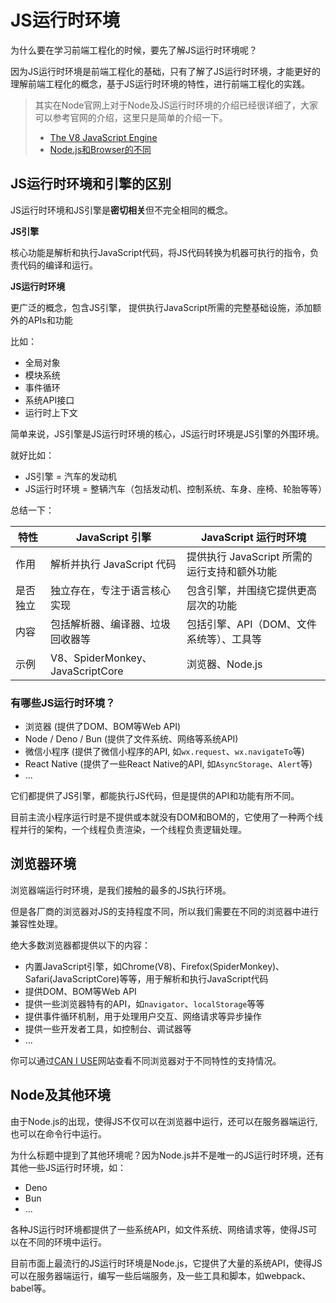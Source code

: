 # JS运行时环境

为什么要在学习前端工程化的时候，要先了解JS运行时环境呢？

因为JS运行时环境是前端工程化的基础，只有了解了JS运行时环境，才能更好的理解前端工程化的概念，基于JS运行时环境的特性，进行前端工程化的实践。

> 其实在Node官网上对于Node及JS运行时环境的介绍已经很详细了，大家可以参考官网的介绍，这里只是简单的介绍一下。
>
> - [The V8 JavaScript Engine](https://nodejs.org/en/learn/getting-started/the-v8-javascript-engine)
> - [Node.js和Browser的不同](https://nodejs.org/en/learn/getting-started/differences-between-nodejs-and-the-browser)

## JS运行时环境和引擎的区别

JS运行时环境和JS引擎是**密切相关**但不完全相同的概念。

**JS引擎**

核心功能是解析和执行JavaScript代码，将JS代码转换为机器可执行的指令，负责代码的编译和运行。

**JS运行时环境**

更广泛的概念，包含JS引擎， 提供执行JavaScript所需的完整基础设施，添加额外的APIs和功能

比如：
- 全局对象
- 模块系统
- 事件循环
- 系统API接口
- 运行时上下文


简单来说，JS引擎是JS运行时环境的核心，JS运行时环境是JS引擎的外围环境。

就好比如：

- JS引擎 = 汽车的发动机
- JS运行时环境 = 整辆汽车（包括发动机、控制系统、车身、座椅、轮胎等等）

总结一下：

| 特性 | JavaScript 引擎 | JavaScript 运行时环境 |
| --- | --- | --- |
| 作用 | 解析并执行 JavaScript 代码 | 提供执行 JavaScript 所需的运行支持和额外功能 |
| 是否独立 | 独立存在，专注于语言核心实现 | 包含引擎，并围绕它提供更高层次的功能 |
| 内容 | 包括解析器、编译器、垃圾回收器等 | 包括引擎、API（DOM、文件系统等）、工具等 |
| 示例 | V8、SpiderMonkey、JavaScriptCore | 浏览器、Node.js |


### 有哪些JS运行时环境？

- 浏览器 (提供了DOM、BOM等Web API)
- Node / Deno / Bun (提供了文件系统、网络等系统API)
- 微信小程序 (提供了微信小程序的API, 如`wx.request`、`wx.navigateTo`等)
- React Native (提供了一些React Native的API, 如`AsyncStorage`、`Alert`等)
- ...

它们都提供了JS引擎，都能执行JS代码，但是提供的API和功能有所不同。

目前主流小程序运行时是不提供或本就没有DOM和BOM的，它使用了一种两个线程并行的架构，一个线程负责渲染，一个线程负责逻辑处理。

## 浏览器环境

浏览器端运行时环境，是我们接触的最多的JS执行环境。

但是各厂商的浏览器对JS的支持程度不同，所以我们需要在不同的浏览器中进行兼容性处理。

绝大多数浏览器都提供以下的内容：

- 内置JavaScript引擎，如Chrome(V8)、Firefox(SpiderMonkey)、Safari(JavaScriptCore)等等，用于解析和执行JavaScript代码
- 提供DOM、BOM等Web API
- 提供一些浏览器特有的API，如`navigator`、`localStorage`等等
- 提供事件循环机制，用于处理用户交互、网络请求等异步操作
- 提供一些开发者工具，如控制台、调试器等
- ...

你可以通过[CAN I USE](https://caniuse.com/)网站查看不同浏览器对于不同特性的支持情况。

## Node及其他环境

由于Node.js的出现，使得JS不仅可以在浏览器中运行，还可以在服务器端运行, 也可以在命令行中运行。

为什么标题中提到了其他环境呢？因为Node.js并不是唯一的JS运行时环境，还有其他一些JS运行时环境，如：

- Deno
- Bun
- ...

各种JS运行时环境都提供了一些系统API，如文件系统、网络请求等，使得JS可以在不同的环境中运行。

目前市面上最流行的JS运行时环境是Node.js，它提供了大量的系统API，使得JS可以在服务器端运行，编写一些后端服务，及一些工具和脚本，如webpack、babel等。
